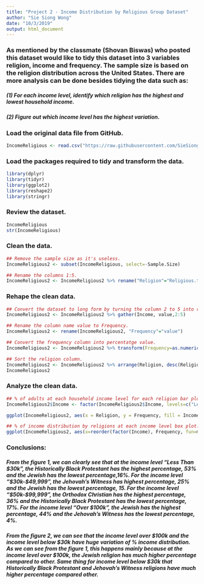 ---
title: "Project 2 - Income Distribution by Religious Group Dataset"
author: "Sie Siong Wong"
date: "10/3/2019"
output: html_document
---

### As mentioned by the classmate (Shovan Biswas) who posted this dataset would like to tidy this dataset into 3 variables religion, income and frequency. The sample size is based on the religion distribution across the United States. There are more analysis can be done besides tidying the data such as:

#####  **(1) For each income level, identify which religion has the highest and lowest household income.**

#####  **(2) Figure out which income level has the highest variation.**


### Load the original data file from GitHub.

```{r, eval=TRUE}

IncomeReligious <- read.csv("https://raw.githubusercontent.com/SieSiongWong/DATA-607/master/Income%20Distirbution%20by%20Religious%20Group.csv", header=TRUE, sep=",",)

```

### Load the packages required to tidy and transform the data.

```{r, eval=TRUE, message=FALSE}

library(dplyr)
library(tidyr)
library(ggplot2)
library(reshape2)
library(stringr)

```

### Review the dataset.

```{r, eval=TRUE, message=FALSE}

IncomeReligious
str(IncomeReligious)

```

### Clean the data.

```{r, eval=TRUE, message=FALSE}

## Remove the sample size as it's useless.
IncomeReligious2 <- subset(IncomeReligious, select=-Sample.Size)

## Rename the columns 1:5.
IncomeReligious2 <- IncomeReligious2 %>% rename("Religion"="Religious.tradition", "Less than $30k"="Less.than..30.000", "$30k-$49,999"="X.30.000..49.999", "$50k-$99,999"="X.50.000..99.999", "Over $100k"="X.100.000.or.more")

```

### Rehape the clean data.

```{r, eval=TRUE, message=FALSE, warning=FALSE}

## Convert the dataset to long form by turning the column 2 to 5 into rows.
IncomeReligious2 <- IncomeReligious2 %>% gather(Income, value,2:5)

## Rename the column name value to Frequency.
IncomeReligious2 <- rename(IncomeReligious2, "Frequency"="value")

## Convert the frequency column into percentatge value.
IncomeReligious2 <- IncomeReligious2 %>% transform(Frequency=as.numeric(unlist(str_extract(IncomeReligious2$Frequency,"[[:digit:]]{1,}"))))

## Sort the religion column.
IncomeReligious2 <- IncomeReligious2 %>% arrange(Religion, desc(Religion))
IncomeReligious2

```

### Analyze the clean data.

```{r, eval=TRUE, message=FALSE}

## % of adults at each household income level for each religion bar plot:- Figure 1
IncomeReligious2$Income <- factor(IncomeReligious2$Income, levels=c("Less than $30k", "$30k-$49,999", "$50k-$99,999", "Over $100k"))

ggplot(IncomeReligious2, aes(x = Religion, y = Frequency, fill = Income)) + geom_bar(stat="identity", position = position_stack(reverse = FALSE)) + xlab("Religion") + ylab("% of Adults Household Income") + scale_fill_brewer(palette = "Set2") + coord_flip() + theme(legend.position = "top") +  geom_text(aes(label=Frequency), position = position_stack(vjust = .5), size = 3)

## % of income distribution by religions at each income level box plot: Figure 2
ggplot(IncomeReligious2, aes(x=reorder(factor(Income), Frequency, fun=median),y=Frequency,fill=factor(Income))) + geom_boxplot() + labs(title="% Income Distribution by Religions") + ylab("% Income Distribution") + theme(legend.position = "none", axis.title.x = element_blank(), axis.text.x=element_text(angle=45)) + theme(plot.title = element_text(hjust=0.5)) + theme(axis.text.x = element_text(margin = margin(t = 25, r = 20, b = 0, l = 0)))

```

### Conclusions:

##### **From the figure 1, we can clearly see that at the income level "Less Than $30k", the Historically Black Protestant has the highest percentage, 53% and the Jewish has the lowest percentage,16%. For the income level "$30k-$49,999", the Jehovah's Witness has highest percentage, 25% and the Jewish has the lowest percentage, 15. For the income level "$50k-$99,999", the Orthodox Christian has the highest percentage, 36% and the Historically Black Protestant has the lowest percentage, 17%. For the income level "Over $100k", the Jewish has the highest percentage, 44% and the Jehovah's Witness has the lowest percentage, 4%.**

##### **From the figure 2, we can see that the income level over $100k and the income level below $30k have huge variation of % income distribution. As we can see from the figure 1, this happens mainly because at the income level over $100k, the Jewish religion has much higher percentage compared to other. Same thing for income level below $30k that Historically Black Protestant and Jehovah's Witness religions have much higher percentage compared other.**


